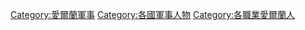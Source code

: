 [[Category:愛爾蘭軍事|Category:愛爾蘭軍事]]
[[Category:各國軍事人物|Category:各國軍事人物]]
[[Category:各職業愛爾蘭人|Category:各職業愛爾蘭人]]